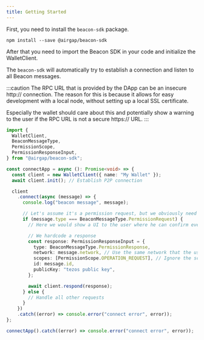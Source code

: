 ```yaml
---
title: Getting Started
---
```


First, you need to install the `beacon-sdk` package.

`npm install --save @airgap/beacon-sdk`

After that you need to import the Beacon SDK in your code and initialize the WalletClient.

The `beacon-sdk` will automatically try to establish a connection and listen to all Beacon messages.

:::caution
The RPC URL that is provided by the DApp can be an insecure http:// connection. The reason for this is because it allows for easy development with a local node, without setting up a local SSL certificate.

Especially the wallet should care about this and potentially show a warning to the user if the RPC URL is not a secure https:// URL.
:::

```ts
import {
  WalletClient,
  BeaconMessageType,
  PermissionScope,
  PermissionResponseInput,
} from "@airgap/beacon-sdk";

const connectApp = async (): Promise<void> => {
  const client = new WalletClient({ name: "My Wallet" });
  await client.init(); // Establish P2P connection

  client
    .connect(async (message) => {
      console.log("beacon message", message);

      // Let's assume it's a permission request, but we obviously need to handle all request types
      if (message.type === BeaconMessageType.PermissionRequest) {
        // Here we would show a UI to the user where he can confirm everything that has been requested in the beacon message

        // We hardcode a response
        const response: PermissionResponseInput = {
          type: BeaconMessageType.PermissionResponse,
          network: message.network, // Use the same network that the user requested
          scopes: [PermissionScope.OPERATION_REQUEST], // Ignore the scopes that have been requested and instead give only operation permissions
          id: message.id,
          publicKey: "tezos public key",
        };

        await client.respond(response);
      } else {
        // Handle all other requests
      }
    })
    .catch((error) => console.error("connect error", error));
};

connectApp().catch((error) => console.error("connect error", error));
```
